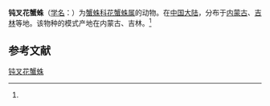 {{Speciesbox
| name = 钝叉花蟹蛛
| status = 
| status_system = 
| image = 
| genus = Xysticus
| species = obtusfurcus
| authority = (Tang et Song, 1988)<ref name='id14652'>{{cite web| url =http://www.bioinfo.cn/db05/BjdwSpecies.php?action=view&id=14652| title =钝叉花蟹蛛| work =《中国动物物种编目数据库》| publisher =中国科学院微生物研究所| author =中国科学院动物研究所| accessdate =2009-04-28| deadurl =yes| archiveurl =https://web.archive.org/web/20160305030420/http://www.bioinfo.cn/db05/BjdwSpecies.php?action=view&id=14652| archivedate =2016-03-05}}</ref>
}}

'''钝叉花蟹蛛'''（[[学名|学名]]：{{lang|la|''Xysticus obtusfurcus''}}）为[[蟹蛛科|蟹蛛科]][[花蟹蛛属|花蟹蛛属]]的动物。在[[中国大陆|中国大陆]]，分布于[[内蒙古|内蒙古]]、[[吉林|吉林]]等地。该物种的模式产地在内蒙古、吉林。<ref name='id14652'/>

== 参考文献 ==
{{reflist}}

{{Wikispecies|Xysticus obtusfurcus}}

[[Category:花蟹蛛属|钝叉花蟹蛛]]


{{蜘蛛小作品}}